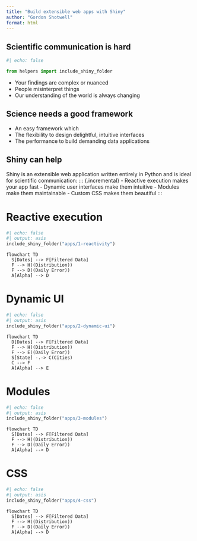 ```yaml
---
title: "Build extensible web apps with Shiny"
author: "Gordon Shotwell"
format: html
---
```


## Scientific communication is hard

```python
#| echo: false

from helpers import include_shiny_folder

```
::: {.incremental}
- Your findings are complex or nuanced
- People misinterpret things 
- Our understanding of the world is always changing
:::


## Science needs a good framework

::: {.incremental}
- An easy framework which 
- The flexibility to design delightful, intuitive interfaces
- The performance to build demanding data applications 
:::


## Shiny can help

Shiny is an extensible web application written entirely in Python and is ideal for scientific communication:
::: {.incremental}
- Reactive execution makes your app fast
- Dynamic user interfaces make them intuitive
- Modules make them maintainable
- Custom CSS makes them beautiful
:::

# Reactive execution
:::: {.grid .column-screen-inset}
::: {.g-col-12 .g-col-md-9}
```python
#| echo: false
#| output: asis  
include_shiny_folder("apps/1-reactivity")
```
:::

::: {.g-col-12 .g-col-md-3 #vcenter}
```mermaid
flowchart TD
  S[Dates] --> F[Filtered Data]
  F --> H((Distribution))
  F --> D((Daily Error))
  A[Alpha] --> D
```
:::
::::


# Dynamic UI

:::: {.grid .column-screen-inset}
::: {.g-col-12 .g-col-md-9}
```python
#| echo: false
#| output: asis  
include_shiny_folder("apps/2-dynamic-ui")
```
:::

::: {.g-col-12 .g-col-md-3 #vcenter}
```mermaid
flowchart TD
  D[Dates] --> F[Filtered Data]
  F --> H((Distribution))
  F --> E((Daily Error))
  S[State] -.-> C(Cities)
  C --> F
  A[Alpha] --> E
```
:::
::::

# Modules

:::: {.grid .column-screen-inset}
::: {.g-col-12 .g-col-md-9}
```python
#| echo: false
#| output: asis  
include_shiny_folder("apps/3-modules")
```
:::

::: {.g-col-12 .g-col-md-3 #vcenter}
```mermaid
flowchart TD
  S[Dates] --> F[Filtered Data]
  F --> H((Distribution))
  F --> D((Daily Error))
  A[Alpha] --> D
```
:::
::::

# CSS

:::: {.grid .column-screen-inset}
::: {.g-col-12 .g-col-md-9}
```python
#| echo: false
#| output: asis  
include_shiny_folder("apps/4-css")
```
:::

::: {.g-col-12 .g-col-md-3 #vcenter}
```mermaid
flowchart TD
  S[Dates] --> F[Filtered Data]
  F --> H((Distribution))
  F --> D((Daily Error))
  A[Alpha] --> D
```
:::
::::